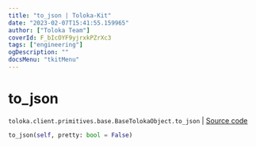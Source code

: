 ```yaml
---
title: "to_json | Toloka-Kit"
date: "2023-02-07T15:41:55.159965"
author: ["Toloka Team"]
coverId: F_bIcOYF9yjrxkPZrXc3
tags: ["engineering"]
ogDescription: ""
docsMenu: "tkitMenu"
---
```


# to_json
`toloka.client.primitives.base.BaseTolokaObject.to_json` | [Source code](https://github.com/Toloka/toloka-kit/blob/v1.1.3/src/client/primitives/base.py#L324)

```python
to_json(self, pretty: bool = False)
```